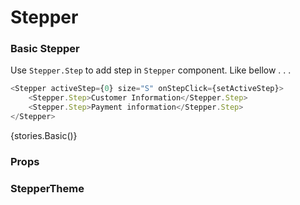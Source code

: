 
<Meta title="Core/Stepper" component={Stepper} />

# Stepper

### Basic Stepper

Use `Stepper.Step` to add step in `Stepper` component. Like bellow . . .

```typescript
<Stepper activeStep={0} size="S" onStepClick={setActiveStep}>
    <Stepper.Step>Customer Information</Stepper.Step>
    <Stepper.Step>Payment information</Stepper.Step>
</Stepper>
```

<Preview withToolbar>
    <Story name="Stepper">{stories.Basic()}</Story>
</Preview>

### Props

<Props of={Stepper} />

### StepperTheme

<Props of={stories.ThemeInterface} />
